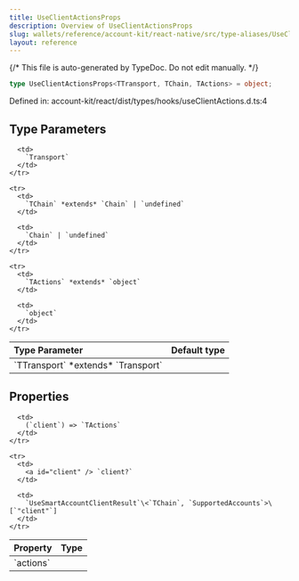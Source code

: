 ```yaml
---
title: UseClientActionsProps
description: Overview of UseClientActionsProps
slug: wallets/reference/account-kit/react-native/src/type-aliases/UseClientActionsProps
layout: reference
---
```


{/* This file is auto-generated by TypeDoc. Do not edit manually. */}

```ts
type UseClientActionsProps<TTransport, TChain, TActions> = object;
```

Defined in: account-kit/react/dist/types/hooks/useClientActions.d.ts:4

## Type Parameters

<table>
  <thead>
    <tr>
      <th align="left">Type Parameter</th>
      <th align="left">Default type</th>
    </tr>
  </thead>

  <tbody>
    <tr>
      <td>
        `TTransport` *extends* `Transport`
      </td>

      <td>
        `Transport`
      </td>
    </tr>

    <tr>
      <td>
        `TChain` *extends* `Chain` | `undefined`
      </td>

      <td>
        `Chain` | `undefined`
      </td>
    </tr>

    <tr>
      <td>
        `TActions` *extends* `object`
      </td>

      <td>
        `object`
      </td>
    </tr>

  </tbody>
</table>

## Properties

<table>
  <thead>
    <tr>
      <th align="left">Property</th>
      <th align="left">Type</th>
    </tr>
  </thead>

  <tbody>
    <tr>
      <td>
        <a id="actions" /> `actions`
      </td>

      <td>
        (`client`) => `TActions`
      </td>
    </tr>

    <tr>
      <td>
        <a id="client" /> `client?`
      </td>

      <td>
        `UseSmartAccountClientResult`\<`TChain`, `SupportedAccounts`>\[`"client"`]
      </td>
    </tr>

  </tbody>
</table>
